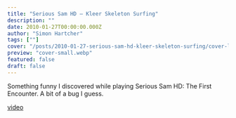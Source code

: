 ```yaml
---
title: "Serious Sam HD – Kleer Skeleton Surfing"
description: ""
date: 2010-01-27T00:00:00.000Z
author: "Simon Hartcher"
tags: [""]
cover: "/posts/2010-01-27-serious-sam-hd-kleer-skeleton-surfing/cover-large.webp"
preview: "cover-small.webp"
featured: false
draft: false
---
```


Something funny I discovered while playing Serious Sam HD: The First Encounter. A bit of a bug I guess.


[video](https://youtu.be/75e7CSapztU)


